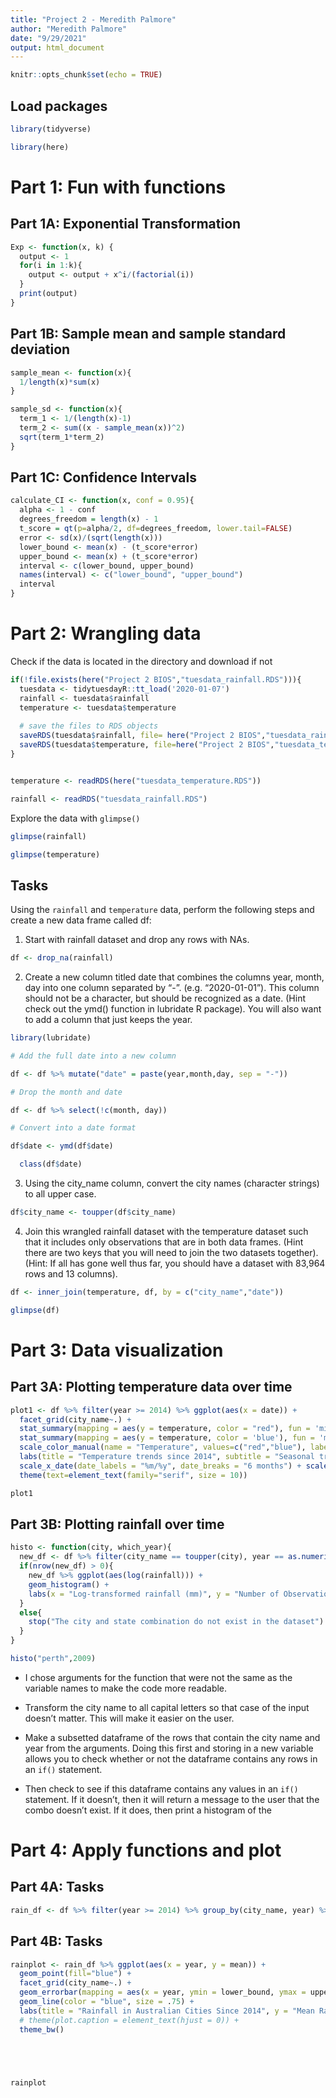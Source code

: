 ```yaml
---
title: "Project 2 - Meredith Palmore"
author: "Meredith Palmore"
date: "9/29/2021"
output: html_document
---
```


```r
knitr::opts_chunk$set(echo = TRUE)
```


## Load packages

```r
library(tidyverse)

library(here)

```


# Part 1: Fun with functions 

## Part 1A: Exponential Transformation



```r
Exp <- function(x, k) {
  output <- 1
  for(i in 1:k){
    output <- output + x^i/(factorial(i))
  }
  print(output)
}

```

## Part 1B: Sample mean and sample standard deviation


```r
sample_mean <- function(x){
  1/length(x)*sum(x)
}

sample_sd <- function(x){
  term_1 <- 1/(length(x)-1)
  term_2 <- sum((x - sample_mean(x))^2)
  sqrt(term_1*term_2)
}

```

## Part 1C: Confidence Intervals

```r
calculate_CI <- function(x, conf = 0.95){
  alpha <- 1 - conf
  degrees_freedom = length(x) - 1
  t_score = qt(p=alpha/2, df=degrees_freedom, lower.tail=FALSE)
  error <- sd(x)/(sqrt(length(x)))
  lower_bound <- mean(x) - (t_score*error)
  upper_bound <- mean(x) + (t_score*error)
  interval <- c(lower_bound, upper_bound) 
  names(interval) <- c("lower_bound", "upper_bound")
  interval
}

```



# Part 2: Wrangling data


Check if the data is located in the directory and download if not

```r


if(!file.exists(here("Project 2 BIOS","tuesdata_rainfall.RDS"))){
  tuesdata <- tidytuesdayR::tt_load('2020-01-07')
  rainfall <- tuesdata$rainfall
  temperature <- tuesdata$temperature
  
  # save the files to RDS objects
  saveRDS(tuesdata$rainfall, file= here("Project 2 BIOS","tuesdata_rainfall.RDS"))
  saveRDS(tuesdata$temperature, file=here("Project 2 BIOS","tuesdata_temperature.RDS"))
}


temperature <- readRDS(here("tuesdata_temperature.RDS"))

rainfall <- readRDS("tuesdata_rainfall.RDS")

```

Explore the data with `glimpse()`

```r

glimpse(rainfall)

glimpse(temperature)

```

## Tasks

Using the `rainfall` and `temperature` data, perform the following steps and create a new data frame called df:

1. Start with rainfall dataset and drop any rows with NAs.
```r

df <- drop_na(rainfall)

```


2. Create a new column titled date that combines the columns year, month, day into one column separated by “-”. (e.g. “2020-01-01”). This column should not be a character, but should be recognized as a date. (Hint check out the ymd() function in lubridate R package). You will also want to add a column that just keeps the year.

```r
library(lubridate)

# Add the full date into a new column

df <- df %>% mutate("date" = paste(year,month,day, sep = "-"))

# Drop the month and date

df <- df %>% select(!c(month, day))

# Convert into a date format

df$date <- ymd(df$date)

  class(df$date)

```


3. Using the city_name column, convert the city names (character strings) to all upper case.

```r

df$city_name <- toupper(df$city_name)

```


4. Join this wrangled rainfall dataset with the temperature dataset such that it includes only observations that are in both data frames. (Hint there are two keys that you will need to join the two datasets together). (Hint: If all has gone well thus far, you should have a dataset with 83,964 rows and 13 columns).

```r

df <- inner_join(temperature, df, by = c("city_name","date"))

glimpse(df)

```

# Part 3: Data visualization

## Part 3A: Plotting temperature data over time

```r

plot1 <- df %>% filter(year >= 2014) %>% ggplot(aes(x = date)) + 
  facet_grid(city_name~.) +
  stat_summary(mapping = aes(y = temperature, color = "red"), fun = 'min', geom = 'line', show.legend = TRUE) + 
  stat_summary(mapping = aes(y = temperature, color = 'blue'), fun = 'max', geom = 'line', show.legend = TRUE) +
  scale_color_manual(name = "Temperature", values=c("red","blue"), labels = c("Temp Min", "Temp Max"))  +
  labs(title = "Temperature trends since 2014", subtitle = "Seasonal trends in 6 Australian cities are consistent over time. The most variable temperatures are those in Perth and Melbourne.", caption = "Temperatures are shown for 5 Australian cities: Brisbane, Canberra, Melbourne, Perth, and Sydney. The Y axes are scaled the same to make comparisons across cities easier.",  x = "Date of measurement", y = "Temperature in Celcius") + 
  scale_x_date(date_labels = "%m/%y", date_breaks = "6 months") + scale_y_continuous(breaks = waiver(), n.breaks = 4) + 
  theme(text=element_text(family="serif", size = 10))

plot1

```


## Part 3B: Plotting rainfall over time

```r

histo <- function(city, which_year){
  new_df <- df %>% filter(city_name == toupper(city), year == as.numeric(which_year))
  if(nrow(new_df) > 0){    
    new_df %>% ggplot(aes(log(rainfall))) + 
    geom_histogram() + 
    labs(x = "Log-transformed rainfall (mm)", y = "Number of Observations", title = paste("Rainfall frequency and amounts in", which_year))
  }
  else{
    stop("The city and state combination do not exist in the dataset")
  }
}

histo("perth",2009)

```


* I chose arguments for the function that were not the same as the variable names to make the code more readable. 

* Transform the city name to all capital letters so that case of the input doesn't matter. This will make it easier on the user. 

* Make a subsetted dataframe of the rows that contain the city name and year from the arguments. Doing this first and storing in a new variable allows you to check whether or not the dataframe contains any rows in an `if()` statement.

* Then check to see if this dataframe contains any values in an `if()` statement. If it doesn't, then it will return a message to the user that the combo doesn't exist. If it does, then print a histogram of the


# Part 4: Apply functions and plot

## Part 4A: Tasks 


```r

rain_df <- df %>% filter(year >= 2014) %>% group_by(city_name, year) %>% summarize(mean = sample_mean(rainfall), std_dev = sample_sd(rainfall), lower_bound = calculate_CI(rainfall)[1], upper_bound = calculate_CI(rainfall)[2])


```


## Part 4B: Tasks 

```r

rainplot <- rain_df %>% ggplot(aes(x = year, y = mean)) + 
  geom_point(fill="blue") +
  facet_grid(city_name~.) +
  geom_errorbar(mapping = aes(x = year, ymin = lower_bound, ymax = upper_bound), color="magenta", width = 0.2, size = 0.75) +
  geom_line(color = "blue", size = .75) +
  labs(title = "Rainfall in Australian Cities Since 2014", y = "Mean Rainfall (mm)", x = "Year", subtitle = str_wrap("Figure 2: Perth experiences the highest levels of rainfall anually. Canberra experiences the lowest levels of rainfall anually. 2015 was an unusually rainy year for Brisbane.", 100)) +
  # theme(plot.caption = element_text(hjust = 0)) +
  theme_bw() 
  




rainplot

```







